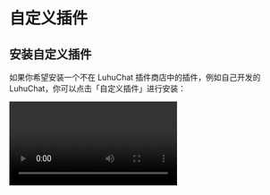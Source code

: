 # 自定义插件

## 安装自定义插件

如果你希望安装一个不在 LuhuChat 插件商店中的插件，例如自己开发的 LuhuChat，你可以点击「自定义插件」进行安装：

<Video src="https://github.com/lobehub/lobe-chat/assets/28616219/034a328c-8465-4499-8f93-fdcdb03343cd" />

此外，LuhuChat 的插件机制兼容了 ChatGPT 的插件，因此你可以一键安装相应的 ChatGPT 插件。

如果你希望尝试自行安装自定义插件，你可以使用以下链接来尝试：

- `自定义 Lobe 插件` Mock Credit Card：https://lobe-plugin-mock-credit-card.vercel.app/manifest.json
- `ChatGPT 插件` Access Links：https://www.accesslinks.ai/.well-known/ai-plugin.json

![image](https://github.com/lobehub/lobe-chat/assets/28616219/bb9cd00f-b20c-4d7b-9c60-b921d350e319) ![image](https://github.com/lobehub/lobe-chat/assets/28616219/bdeb678e-6502-4667-86b1-504221ee7ded)

## 开发自定义插件

如果你希望自行开发一个 LuhuChat 的插件，欢迎查阅 [插件开发指南](/zh/usage/plugins/development) 以扩展你的 AI 智能助手的可能性边界！
